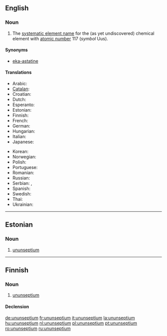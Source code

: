 {{wikipedia}}
==English==
{{elements|Uus|ununhexium|Uuh|ununoctium|Uuo}}

===Noun===
{{en-noun|-}}

# {{element}} The [[systematic element name]] for the (as yet undiscovered) chemical element with [[atomic number]] 117 (''symbol'' Uus).

====Synonyms====
* [[eka-astatine]]

====Translations====
{{trans-top|element with atomic number 117}}
* Arabic: {{t|ar|أنون سيبتيوم|m|tr=’unun síbtiyum}}
* [[Catalan]]: {{t-|ca|ununsepti|m}}
* Croatian: {{t-|hr|ununseptij|m}}
* Dutch: {{t+|nl|ununseptium|n}}
* Esperanto: {{t-|eo|ununseptio|xs=Esperanto}}
* Estonian: {{t-|et|ununseptium}}
* Finnish: {{t-|fi|ununseptium}}
* French: {{t+|fr|ununseptium|m}}
* German: {{t+|de|Ununseptium|n}}
* Hungarian: {{t+|hu|ununseptium}}
* Italian: {{t-|it|ununseptio|m}}
* Japanese: {{t-|ja|ウンウンセプチウム|tr=ununsepuchiumu}}
{{trans-mid}}
* Korean: {{t-|ko|우눈셉튬|tr=ununseptyum|sc=Hang}}
* Norwegian: {{t-|no|ununseptium}}
* Polish: {{t+|pl|ununseptium|m}}
* Portuguese: {{t+|pt|ununséptio|m}}
* Romanian: {{t+|ro|ununseptiu|n}}
* Russian: {{t-|ru|унунсептий|m|tr=ununséptij}}
* Serbian: {{t|sr|унунсептијум|m|sc=Cyrl}}, {{t|sr|ununseptijum|m}}
* Spanish: {{t+|es|ununseptio|m}}
* Swedish: {{t-|sv|ununseptium}}
* Thai: {{t|th|อูนอูนเซปเทียม|tr=ūnūnsêptiam}}
* Ukrainian: {{t|uk|унунсептій|m|tr=ununséptij|xs=Ukrainian}}
{{trans-bottom}}

----

==Estonian==

===Noun===
{{infl|et|noun}}

# {{element|lang=et}} [[#English|ununseptium]]

----

==Finnish==
{{wikipedia|lang=fi}}

===Noun===
{{infl|fi|noun}}

# {{element|lang=fi}} [[#English|ununseptium]]

====Declension====
{{fi-decl-tuoli|ununseptium|np=1}}

[[de:ununseptium]]
[[fr:ununseptium]]
[[it:ununseptium]]
[[la:ununseptium]]
[[hu:ununseptium]]
[[nl:ununseptium]]
[[pl:ununseptium]]
[[pt:ununseptium]]
[[ro:ununseptium]]
[[ru:ununseptium]]